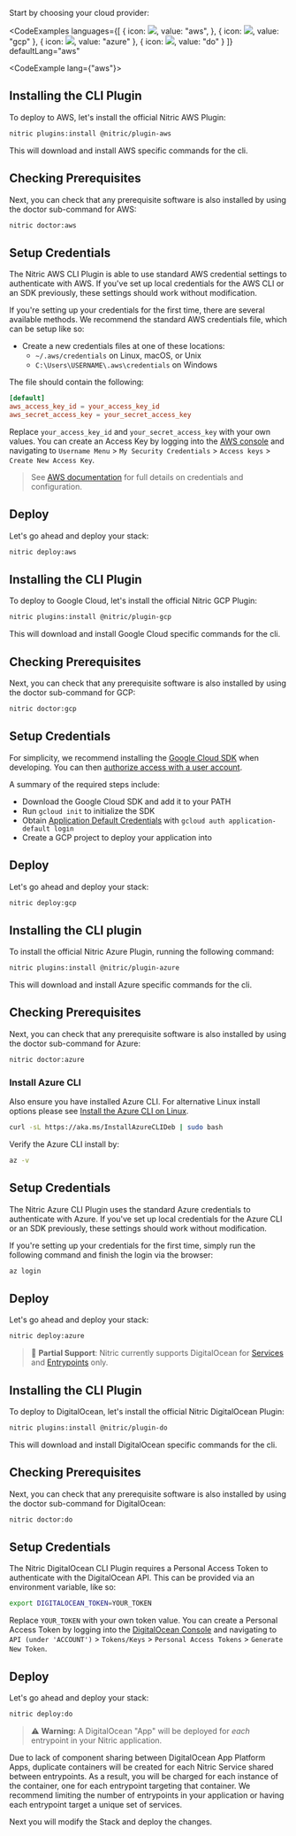 Start by choosing your cloud provider:

<CodeExamples 
	languages={[
	{
		icon: <img src="/img/logos/aws.svg" noMargin priority width={70} height={34} />,
		value: "aws",
	}, {
		icon: <img src="/img/logos/gcp-no-text.svg" noMargin priority width={100} height={40} />,
		value: "gcp"
	}, {
		icon: <img src="/img/logos/azure-no-text.svg" noMargin priority width={100} height={45} />,
		value: "azure"
	}, {
		icon: <img src="/img/logos/digital-ocean.svg" noMargin priority width={100} height={70} />,
		value: "do"
	}
	]}
	defaultLang="aws"
>
<CodeExample lang={"aws"}>

## Installing the CLI Plugin

To deploy to AWS, let's install the official Nitric AWS Plugin:

```bash
nitric plugins:install @nitric/plugin-aws
```

This will download and install AWS specific commands for the cli.

## Checking Prerequisites

Next, you can check that any prerequisite software is also installed by using the doctor sub-command for AWS:

```bash
nitric doctor:aws
```

## Setup Credentials

The Nitric AWS CLI Plugin is able to use standard AWS credential settings to authenticate with AWS. If you've set up local credentials for the AWS CLI or an SDK previously, these settings should work without modification.

If you're setting up your credentials for the first time, there are several available methods. We recommend the standard AWS credentials file, which can be setup like so:

- Create a new credentials files at one of these locations:
  - `~/.aws/credentials` on Linux, macOS, or Unix
  - `C:\Users\USERNAME\.aws\credentials` on Windows

The file should contain the following:

```toml
[default]
aws_access_key_id = your_access_key_id
aws_secret_access_key = your_secret_access_key
```

Replace `your_access_key_id` and `your_secret_access_key` with your own values. You can create an Access Key by logging into the <a href="https://aws.amazon.com/console/" target="_blank">AWS console</a> and navigating to `Username Menu` > `My Security Credentials` > `Access keys` > `Create New Access Key`.

> See <a target="_target" href="https://docs.aws.amazon.com/sdk-for-java/v1/developer-guide/setup-credentials.html">AWS documentation</a> for full details on credentials and configuration.

## Deploy

Let's go ahead and deploy your stack:

```bash
nitric deploy:aws
```

</CodeExample>
<CodeExample lang={"gcp"}>

## Installing the CLI Plugin

To deploy to Google Cloud, let's install the official Nitric GCP Plugin:

```bash
nitric plugins:install @nitric/plugin-gcp
```

This will download and install Google Cloud specific commands for the cli.

## Checking Prerequisites

Next, you can check that any prerequisite software is also installed by using the doctor sub-command for GCP:

```bash
nitric doctor:gcp
```

## Setup Credentials

For simplicity, we recommend installing the <a target="_blank" href="https://cloud.google.com/sdk/docs/install">Google Cloud SDK</a> when developing. You can then <a href="https://cloud.google.com/sdk/docs/authorizing#authorizing_with_a_user_account" target="_blank">authorize access with a user account</a>.

A summary of the required steps include:

- Download the Google Cloud SDK and add it to your PATH
- Run `gcloud init` to initialize the SDK
- Obtain [Application Default Credentials](https://cloud.google.com/sdk/gcloud/reference/auth/application-default) with `gcloud auth application-default login`
- Create a GCP project to deploy your application into

## Deploy

Let's go ahead and deploy your stack:

```bash
nitric deploy:gcp
```

</CodeExample>
<CodeExample lang={"azure"}>

## Installing the CLI plugin

To install the official Nitric Azure Plugin, running the following command:

```bash
nitric plugins:install @nitric/plugin-azure
```

This will download and install Azure specific commands for the cli.

## Checking Prerequisites

Next, you can check that any prerequisite software is also installed by using the doctor sub-command for Azure:

```bash
nitric doctor:azure
```

### Install Azure CLI

Also ensure you have installed Azure CLI. For alternative Linux install options please see [Install the Azure CLI on Linux](https://docs.microsoft.com/en-us/cli/azure/install-azure-cli-linux?pivots=apt).

```bash
curl -sL https://aka.ms/InstallAzureCLIDeb | sudo bash
```

Verify the Azure CLI install by:

```bash
az -v
```

## Setup Credentials

The Nitric Azure CLI Plugin uses the standard Azure credentials to authenticate with Azure. If you've set up local credentials for the Azure CLI or an SDK previously, these settings should work without modification.

If you're setting up your credentials for the first time, simply run the following command and finish the login via the browser:

```bash
az login
```

## Deploy

Let's go ahead and deploy your stack:

```bash
nitric deploy:azure
```

</CodeExample>
<CodeExample lang={"do"}>

<Box pt={4}>

> 🚧 **Partial Support**: Nitric currently supports DigitalOcean for [Services](/docs/intro/concepts/services) and [Entrypoints](/docs/reference/project/entrypoints) only.

</Box>

## Installing the CLI Plugin

To deploy to DigitalOcean, let's install the official Nitric DigitalOcean Plugin:

```bash
nitric plugins:install @nitric/plugin-do
```

This will download and install DigitalOcean specific commands for the cli.

## Checking Prerequisites

Next, you can check that any prerequisite software is also installed by using the doctor sub-command for DigitalOcean:

```bash
nitric doctor:do
```

## Setup Credentials

The Nitric DigitalOcean CLI Plugin requires a Personal Access Token to authenticate with the DigitalOcean API. This can be provided via an environment variable, like so:

```bash
export DIGITALOCEAN_TOKEN=YOUR_TOKEN
```

Replace `YOUR_TOKEN` with your own token value. You can create a Personal Access Token by logging into the <a href="https://cloud.digitalocean.com/" target="_blank">DigitalOcean Console</a> and navigating to `API (under 'ACCOUNT')` > `Tokens/Keys` > `Personal Access Tokens` > `Generate New Token`.

## Deploy

Let's go ahead and deploy your stack:

```bash
nitric deploy:do
```

> ⚠️ **Warning:** A DigitalOcean "App" will be deployed for _each_ entrypoint in your Nitric application.

Due to lack of component sharing between DigitalOcean App Platform Apps, duplicate containers will be created for each Nitric Service shared between entrypoints. As a result, you will be charged for each instance of the container, one for each entrypoint targeting that container. We recommend limiting the number of entrypoints in your application or having each entrypoint target a unique set of services.

</CodeExample>
</CodeExamples>

Next you will modify the Stack and deploy the changes.

